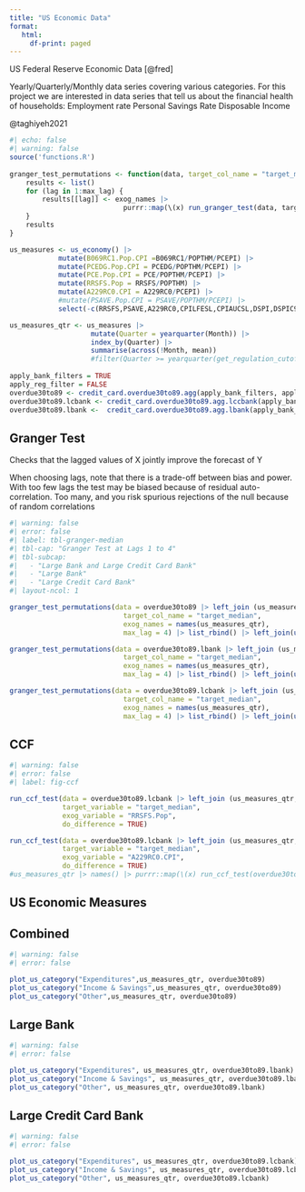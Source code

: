 ```yaml
---
title: "US Economic Data"
format: 
   html:
     df-print: paged
---
```


US Federal Reserve Economic Data [@fred]

Yearly/Quarterly/Monthly data series covering various categories. For this project we are interested in data series that tell us about the financial health of households:
Employment rate
Personal Savings Rate
Disposable Income

@taghiyeh2021


```r
#| echo: false
#| warning: false
source('functions.R')
                
granger_test_permutations <- function(data, target_col_name = "target_mean", exog_names, max_lag = 4) {
    results <- list()
    for (lag in 1:max_lag) {
        results[[lag]] <- exog_names |>
                            purrr::map(\(x) run_granger_test(data, target_col_name, x, lag)) |> list_rbind() |> arrange(`Pr(>F)`) |> filter(`Pr(>F)` <= 0.05) |> mutate(across(F:`Pr(>F)`, ~ round(.,3))) |> select(-Res.Df)       
    } 
    results 
}    

us_measures <- us_economy() |>
            mutate(B069RC1.Pop.CPI =B069RC1/POPTHM/PCEPI) |>
            mutate(PCEDG.Pop.CPI = PCEDG/POPTHM/PCEPI) |>
            mutate(PCE.Pop.CPI = PCE/POPTHM/PCEPI) |>
            mutate(RRSFS.Pop = RRSFS/POPTHM) |> 
            mutate(A229RC0.CPI = A229RC0/PCEPI) |> 
            #mutate(PSAVE.Pop.CPI = PSAVE/POPTHM/PCEPI) |>
            select(-c(RRSFS,PSAVE,A229RC0,CPILFESL,CPIAUCSL,DSPI,DSPIC96,B069RC1,PCEDG,PCE,POPTHM,PCEPI))

us_measures_qtr <- us_measures |>
                    mutate(Quarter = yearquarter(Month)) |>
                    index_by(Quarter) |>
                    summarise(across(!Month, mean))
                    #filter(Quarter >= yearquarter(get_regulation_cutoff())) 
                    
apply_bank_filters = TRUE
apply_reg_filter = FALSE
overdue30to89 <- credit_card.overdue30to89.agg(apply_bank_filters, apply_reg_filter) 
overdue30to89.lcbank <- credit_card.overdue30to89.agg.lccbank(apply_bank_filters, apply_reg_filter)
overdue30to89.lbank <-  credit_card.overdue30to89.agg.lbank(apply_bank_filters, apply_reg_filter)                     

```
## Granger Test

Checks that the lagged values of X jointly improve the forecast of Y

When choosing lags, note that there is a trade-off between bias and power. With too few lags the test may be biased because of residual auto-correlation. Too many, and you risk spurious rejections of the null because of random correlations


```r
#| warning: false
#| error: false
#| label: tbl-granger-median
#| tbl-cap: "Granger Test at Lags 1 to 4"
#| tbl-subcap:
#|   - "Large Bank and Large Credit Card Bank"
#|   - "Large Bank"
#|   - "Large Credit Card Bank"
#| layout-ncol: 1

granger_test_permutations(data = overdue30to89 |> left_join (us_measures_qtr,by = join_by(Quarter)), 
                            target_col_name = "target_median",
                            exog_names = names(us_measures_qtr),
                            max_lag = 4) |> list_rbind() |> left_join(us_economy.labels(), join_by(exog_variable==Name)) |> select(-c(Formula, Category))  

granger_test_permutations(data = overdue30to89.lbank |> left_join (us_measures_qtr,by = join_by(Quarter)), 
                            target_col_name = "target_median",
                            exog_names = names(us_measures_qtr),
                            max_lag = 4) |> list_rbind() |> left_join(us_economy.labels(), join_by(exog_variable==Name)) |> select(-c(Formula, Category))  

granger_test_permutations(data = overdue30to89.lcbank |> left_join (us_measures_qtr,by = join_by(Quarter)), 
                            target_col_name = "target_median",
                            exog_names = names(us_measures_qtr),
                            max_lag = 4) |> list_rbind() |> left_join(us_economy.labels(), join_by(exog_variable==Name)) |> select(-c(Formula, Category)) 

```


## CCF 
```r
#| warning: false
#| error: false
#| label: fig-ccf

run_ccf_test(data = overdue30to89.lcbank |> left_join (us_measures_qtr,by = join_by(Quarter)),
             target_variable = "target_median",
             exog_variable = "RRSFS.Pop",
             do_difference = TRUE)

run_ccf_test(data = overdue30to89.lcbank |> left_join (us_measures_qtr,by = join_by(Quarter)),
             target_variable = "target_median",
             exog_variable = "A229RC0.CPI",
             do_difference = TRUE)             
#us_measures_qtr |> names() |> purrr::map(\(x) run_ccf_test(overdue30to89 |> left_join (us_measures_qtr,by = join_by(Quarter)), "target_mean", x, 4))

```

## US Economic Measures

::: {#fig-usmeasures .panel-tabset}

## Combined
```r
#| warning: false
#| error: false

plot_us_category("Expenditures",us_measures_qtr, overdue30to89)
plot_us_category("Income & Savings",us_measures_qtr, overdue30to89)
plot_us_category("Other",us_measures_qtr, overdue30to89)
```



## Large Bank
```r
#| warning: false
#| error: false

plot_us_category("Expenditures", us_measures_qtr, overdue30to89.lbank)
plot_us_category("Income & Savings", us_measures_qtr, overdue30to89.lbank)
plot_us_category("Other", us_measures_qtr, overdue30to89.lbank)
```

## Large Credit Card Bank
```r
#| warning: false
#| error: false

plot_us_category("Expenditures", us_measures_qtr, overdue30to89.lcbank)
plot_us_category("Income & Savings", us_measures_qtr, overdue30to89.lcbank)
plot_us_category("Other", us_measures_qtr, overdue30to89.lcbank)
```
:::
